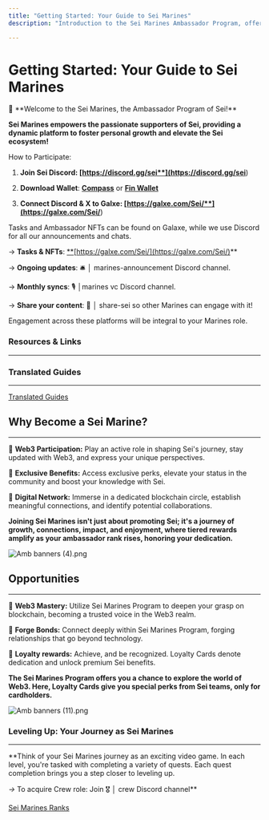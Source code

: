 ```yaml
---
title: "Getting Started: Your Guide to Sei Marines"
description: "Introduction to the Sei Marines Ambassador Program, offering community engagement, growth, and exclusive benefits within the Sei ecosystem."

---
```

# **Getting Started: Your Guide to Sei Marines**

<aside>
 🔴 **Welcome to the Sei Marines, the Ambassador Program of Sei!**

**Sei Marines empowers the passionate supporters of Sei, providing a dynamic platform to foster personal growth and elevate the Sei ecosystem!**

How to Participate:

1.  **Join Sei Discord: [https://discord.gg/sei**](https://discord.gg/sei**)
    
2.  **Download Wallet**: [**Compass**](https://compasswallet.io/) or **[Fin Wallet](https://finwallet.com/)**
    
3.  **Connect Discord & X to Galxe: [https://galxe.com/Sei/**](https://galxe.com/Sei/**)
    

Tasks and Ambassador NFTs can be found on Galaxe, while we use Discord for all our announcements and chats.

→ **Tasks & NFTs**: [**](https://galxe.com/Sei/)[https://galxe.com/Sei/](https://galxe.com/Sei/)**

→ **Ongoing updates**: 🛎️ │ marines-announcement Discord channel.

→ **Monthly syncs**: 🎙️ │marines vc Discord channel.

→ **Share your content**: 🔱 │ share-sei so other Marines can engage with it!

Engagement across these platforms will be integral to your Marines role.

</aside>

### Resources & Links

----------

### Translated Guides

----------

[Translated Guides](https://www.notion.so/bf2b1621a9d140188082b20726da9c1f?pvs=21)

## **Why Become a Sei Marine?**

----------

🔴 **Web3 Participation:** Play an active role in shaping Sei's journey, stay updated with Web3, and express your unique perspectives.

🔴 **Exclusive Benefits:** Access exclusive perks, elevate your status in the community and boost your knowledge with Sei.

🔴 **Digital Network:** Immerse in a dedicated blockchain circle, establish meaningful connections, and identify potential collaborations.

**Joining Sei Marines isn't just about promoting Sei; it's a journey of growth, connections, impact, and enjoyment, where tiered rewards amplify as your ambassador rank rises, honoring your dedication.**

![Amb banners (4).png](https://3pgv.notion.site/image/https%3A%2F%2Fprod-files-secure.s3.us-west-2.amazonaws.com%2F67de1769-1a47-4360-a082-e5b90fa0ed12%2F25a7256f-5bd4-4961-acca-1eb990aa1509%2FAmb_banners_(4).png?table=block&id=6903f189-f23a-4708-9220-3d23804bc836&spaceId=67de1769-1a47-4360-a082-e5b90fa0ed12&width=2000&userId=&cache=v2)

## **Opportunities**

----------

🔴 **Web3 Mastery:** Utilize Sei Marines Program to deepen your grasp on blockchain, becoming a trusted voice in the Web3 realm.

🔴 **Forge Bonds:** Connect deeply within Sei Marines Program, forging relationships that go beyond technology.

🔴 **Loyalty rewards:** Achieve, and be recognized. Loyalty Cards denote dedication and unlock premium Sei benefits.

**The Sei Marines Program offers you a chance to explore the world of Web3. Here, Loyalty Cards give you special perks from Sei teams, only for cardholders.**

![Amb banners (11).png](https://3pgv.notion.site/image/https%3A%2F%2Fprod-files-secure.s3.us-west-2.amazonaws.com%2F67de1769-1a47-4360-a082-e5b90fa0ed12%2F7dfe3556-58fa-4561-bc5b-0285922fec97%2FAmb_banners_(11).png?table=block&id=bfeaaedb-5b1e-4b17-a249-e0b88dbbd6eb&spaceId=67de1769-1a47-4360-a082-e5b90fa0ed12&width=2000&userId=&cache=v2)

### **Leveling Up: Your Journey as Sei Marines**

----------

**Think of your Sei Marines journey as an exciting video game. In each level, you're tasked with completing a variety of quests. Each quest completion brings you a step closer to leveling up.

_→_ To acquire Crew role: Join 🎖️ │ crew Discord channel**

[Sei Marines Ranks](https://www.notion.so/c95924352c2c405faa3239de21bb57d2?pvs=21)